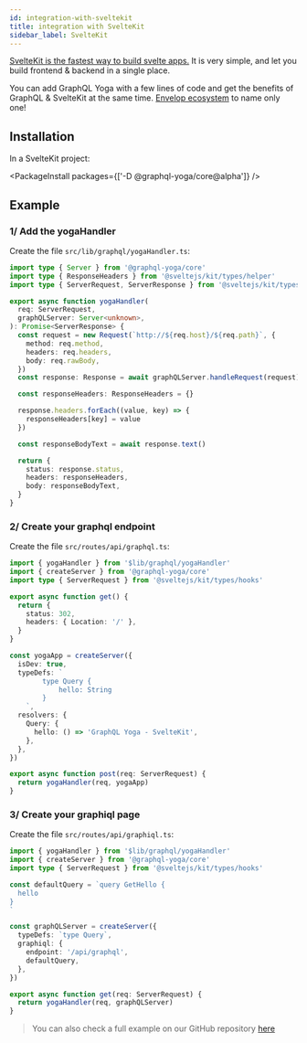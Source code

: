 ```yaml
---
id: integration-with-sveltekit
title: integration with SvelteKit
sidebar_label: SvelteKit
---
```


[SvelteKit is the fastest way to build svelte apps.](https://kit.svelte.dev/) It is very simple, and let you build frontend & backend in a single place.

You can add GraphQL Yoga with a few lines of code and get the benefits of GraphQL & SvelteKit at the same time. [Envelop ecosystem](https://www.envelop.dev) to name only one!

## Installation

In a SvelteKit project:

<PackageInstall packages={['-D @graphql-yoga/core@alpha']} />

## Example

### 1/ Add the yogaHandler

Create the file `src/lib/graphql/yogaHandler.ts`:

```ts
import type { Server } from '@graphql-yoga/core'
import type { ResponseHeaders } from '@sveltejs/kit/types/helper'
import type { ServerRequest, ServerResponse } from '@sveltejs/kit/types/hooks'

export async function yogaHandler(
  req: ServerRequest,
  graphQLServer: Server<unknown>,
): Promise<ServerResponse> {
  const request = new Request(`http://${req.host}/${req.path}`, {
    method: req.method,
    headers: req.headers,
    body: req.rawBody,
  })
  const response: Response = await graphQLServer.handleRequest(request)

  const responseHeaders: ResponseHeaders = {}

  response.headers.forEach((value, key) => {
    responseHeaders[key] = value
  })

  const responseBodyText = await response.text()

  return {
    status: response.status,
    headers: responseHeaders,
    body: responseBodyText,
  }
}
```

### 2/ Create your graphql endpoint

Create the file `src/routes/api/graphql.ts`:

```ts
import { yogaHandler } from '$lib/graphql/yogaHandler'
import { createServer } from '@graphql-yoga/core'
import type { ServerRequest } from '@sveltejs/kit/types/hooks'

export async function get() {
  return {
    status: 302,
    headers: { Location: '/' },
  }
}

const yogaApp = createServer({
  isDev: true,
  typeDefs: `
		type Query {
			hello: String
		}
	`,
  resolvers: {
    Query: {
      hello: () => 'GraphQL Yoga - SvelteKit',
    },
  },
})

export async function post(req: ServerRequest) {
  return yogaHandler(req, yogaApp)
}
```

### 3/ Create your graphiql page

Create the file `src/routes/api/graphiql.ts`:

```ts
import { yogaHandler } from '$lib/graphql/yogaHandler'
import { createServer } from '@graphql-yoga/core'
import type { ServerRequest } from '@sveltejs/kit/types/hooks'

const defaultQuery = `query GetHello {
  hello
}
`

const graphQLServer = createServer({
  typeDefs: `type Query`,
  graphiql: {
    endpoint: '/api/graphql',
    defaultQuery,
  },
})

export async function get(req: ServerRequest) {
  return yogaHandler(req, graphQLServer)
}
```

> You can also check a full example on our GitHub repository [here](https://github.com/dotansimha/graphql-yoga/tree/master/examples/sveltekit)
